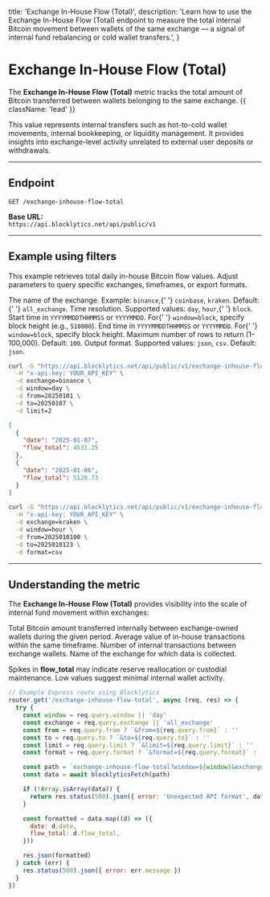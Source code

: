   title: 'Exchange In-House Flow (Total)',
  description:
    'Learn how to use the Exchange In-House Flow (Total) endpoint to measure the total internal Bitcoin movement between wallets of the same exchange — a signal of internal fund rebalancing or cold wallet transfers.',
}

# Exchange In-House Flow (Total)

The **Exchange In-House Flow (Total)** metric tracks the total amount of Bitcoin transferred between wallets belonging to the same exchange. {{ className: 'lead' }}

This value represents internal transfers such as hot-to-cold wallet movements, internal bookkeeping, or liquidity management. It provides insights into exchange-level activity unrelated to external user deposits or withdrawals.

---

## Endpoint

`GET /exchange-inhouse-flow-total`

**Base URL:**  
`https://api.blocklytics.net/api/public/v1`

---

## Example using filters

<Row>
  <Col>

This example retrieves total daily in-house Bitcoin flow values. Adjust parameters to query specific exchanges, timeframes, or export formats.

<Properties>
  <Property name="exchange" type="string">
    The name of the exchange. Example: <code>binance</code>,{' '}
    <code>coinbase</code>, <code>kraken</code>. Default:{' '}
    <code>all_exchange</code>.
  </Property>
  <Property name="window" type="string">
    Time resolution. Supported values: <code>day</code>, <code>hour</code>,{' '}
    <code>block</code>.
  </Property>
  <Property name="from" type="string">
    Start time in <code>YYYYMMDDTHHMMSS</code> or <code>YYYYMMDD</code>. For{' '}
    <code>window=block</code>, specify block height (e.g., <code>510000</code>).
  </Property>
  <Property name="to" type="string">
    End time in <code>YYYYMMDDTHHMMSS</code> or <code>YYYYMMDD</code>. For{' '}
    <code>window=block</code>, specify block height.
  </Property>
  <Property name="limit" type="integer">
    Maximum number of rows to return (1–100,000). Default: <code>100</code>.
  </Property>
  <Property name="format" type="string">
    Output format. Supported values: <code>json</code>, <code>csv</code>.
    Default: <code>json</code>.
  </Property>
</Properties>

  </Col>
  <Col>

```bash {title="Requesting Exchange In-House Flow (Total) data"}
curl -G "https://api.blocklytics.net/api/public/v1/exchange-inhouse-flow-total" \
  -H "x-api-key: YOUR_API_KEY" \
  -d exchange=binance \
  -d window=day \
  -d from=20250101 \
  -d to=20250107 \
  -d limit=2
```

```json {title="Sample JSON response"}
[
  {
    "date": "2025-01-07",
    "flow_total": 4531.25
  },
  {
    "date": "2025-01-06",
    "flow_total": 5120.73
  }
]
```

```bash {title="Exporting as CSV"}
curl -G "https://api.blocklytics.net/api/public/v1/exchange-inhouse-flow-total" \
  -H "x-api-key: YOUR_API_KEY" \
  -d exchange=kraken \
  -d window=hour \
  -d from=2025010100 \
  -d to=2025010123 \
  -d format=csv
```

  </Col>
</Row>

---

## Understanding the metric

<Row>
  <Col>

The **Exchange In-House Flow (Total)** provides visibility into the scale of internal fund movement within exchanges:

<Properties>
  <Property name="flow_total" type="number">
    Total Bitcoin amount transferred internally between exchange-owned wallets
    during the given period.
  </Property>
  <Property name="flow_mean" type="number">
    Average value of in-house transactions within the same timeframe.
  </Property>
  <Property name="transactions_count_flow" type="integer">
    Number of internal transactions between exchange wallets.
  </Property>
  <Property name="exchange" type="string">
    Name of the exchange for which data is collected.
  </Property>
</Properties>

Spikes in **flow_total** may indicate reserve reallocation or custodial maintenance. Low values suggest minimal internal wallet activity.

  </Col>
  <Col>

```js {title="Node.js (Express) example"}
// Example Express route using Blocklytics
router.get('/exchange-inhouse-flow-total', async (req, res) => {
  try {
    const window = req.query.window || 'day'
    const exchange = req.query.exchange || 'all_exchange'
    const from = req.query.from ? `&from=${req.query.from}` : ''
    const to = req.query.to ? `&to=${req.query.to}` : ''
    const limit = req.query.limit ? `&limit=${req.query.limit}` : ''
    const format = req.query.format ? `&format=${req.query.format}` : ''

    const path = `exchange-inhouse-flow-total?window=${window}&exchange=${exchange}${from}${to}${limit}${format}`
    const data = await blocklyticsFetch(path)

    if (!Array.isArray(data)) {
      return res.status(500).json({ error: 'Unexpected API format', data })
    }

    const formatted = data.map((d) => ({
      date: d.date,
      flow_total: d.flow_total,
    }))

    res.json(formatted)
  } catch (err) {
    res.status(500).json({ error: err.message })
  }
})
```

  </Col>
</Row>
